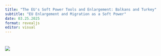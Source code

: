 ```yaml
---
title: "The EU's Soft Power Tools and Enlargement: Balkans and Turkey"
subtitle: "EU Enlargement and Migration as a Soft Power"
date: 03.25.2025
format: revealjs
editor: visual
---
```


# ![](images/week 13.png)
